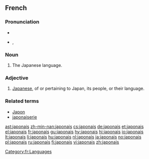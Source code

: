 {{also|Japonais}}
==French==

===Pronunciation===
* {{audio|Fr-japonais.ogg|audio}}
* {{IPA|/ʒa.pɔ.nɛ/|lang=fr}}, {{SAMPA|/Za.pO.nE/}}

===Noun===
{{fr-noun-unc|m}}

# The Japanese language.

===Adjective===
{{fr-adj|mp=japonais}}

# [[Japanese]], of or pertaining to Japan, its people, or their language.

===Related terms===
* [[Japon]]
* [[japonaiserie]]

[[Category:fr:Languages]]

[[ast:japonais]]
[[zh-min-nan:japonais]]
[[cs:japonais]]
[[de:japonais]]
[[et:japonais]]
[[el:japonais]]
[[fr:japonais]]
[[gu:japonais]]
[[hy:japonais]]
[[hi:japonais]]
[[io:japonais]]
[[lt:japonais]]
[[li:japonais]]
[[hu:japonais]]
[[nl:japonais]]
[[ja:japonais]]
[[no:japonais]]
[[pl:japonais]]
[[ru:japonais]]
[[fi:japonais]]
[[vi:japonais]]
[[zh:japonais]]